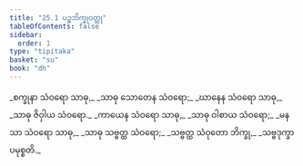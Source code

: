 ```yaml
---
title: "25.1 ပဉ္စဘိက္ခုဝတ္ထု"
tableOfContents: false
sidebar:
  order: 1
type: "tipitaka"
basket: "su"
book: "dh"
---
```



<DynamicBreadcrumb />

<Division number="360" book="dh" e="ch" v="18" p="65">

<Paragraph number="387" type="verses" book="dh">
_စက္ခုနာ သံဝရော သာဓု,_  
_သာဓု သောတေန သံဝရော;_  
_ဃာနေန သံဝရော သာဓု,_  
_သာဓု ဇိဝှါယ သံဝရော._  

</Paragraph>

</Division>
<Division number="361" book="dh" e="ch" v="18" p="65">

<Paragraph number="388" type="verses" book="dh">
_ကာယေန သံဝရော သာဓု,_  
_သာဓု ဝါစာယ သံဝရော;_  
_မနသာ သံဝရော သာဓု,_  
_သာဓု သဗ္ဗတ္ထ သံဝရော;_  
_သဗ္ဗတ္ထ သံဝုတော ဘိက္ခု,_  
_သဗ္ဗဒုက္ခာ ပမုစ္စတိ._
</Paragraph>
</Division>